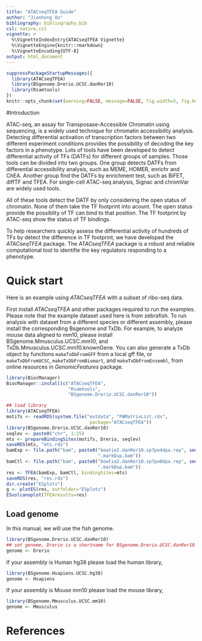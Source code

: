 ```yaml
---
title: "ATACseqTFEA Guide"
author: "Jianhong Ou"
bibliography: bibliography.bib
csl: nature.csl
vignette: >
  %\VignetteIndexEntry{ATACseqTFEA Vignette}
  %\VignetteEngine{knitr::rmarkdown}
  %\VignetteEncoding{UTF-8}
output: html_document
---
```


```r
suppressPackageStartupMessages({
  library(ATACseqTFEA)
  library(BSgenome.Drerio.UCSC.danRer10)
  library(Rsamtools)
})
knitr::opts_chunk$set(warning=FALSE, message=FALSE, fig.width=5, fig.height=3.5)
```

#Introduction

ATAC-seq, an assay for Transposase-Accessible Chromatin using sequencing, is a
widely used technique for chromatin accessibility analysis. 
Detecting differential activation of transcription factors between two 
different experiment conditions provides the possibility of decoding the 
key factors in a phenotype. Lots of tools have been developed to detect 
differential activity of TFs (DATFs) for different groups of samples. 
Those tools can be divided into two groups. One group detects DATFs from 
differential accessibility analysis, such as MEME, HOMER, enrichr and ChEA.
Another group find the DATFs by enrichment test, such as BiFET, diffTF and TFEA.
For single-cell ATAC-seq analysis, Signac and chromVar are widely used tools.

All of these tools detect the DATF by only considering the open status of 
chromatin. None of them take the TF footprint into acount. The open status 
provide the possiblity of TF can bind to that position. 
The TF footprint by ATAC-seq show the status of TF bindings. 

To help researchers quickly assess the differential activity of hundreds of TFs
by detect the difference in TF footprint, 
we have developed the _ATACseqTFEA_ package. 
The _ATACseqTFEA_ package is a robust and reliable computational tool to
identifie the key regulators responding to a phenotype. 


# Quick start

Here is an example using _ATACseqTFEA_ with a subset of ribo-seq data.

First install _ATACseqTFEA_ and other packages required to run 
the examples.
Please note that the example dataset used here is from zebrafish. 
To run analysis with dataset from a different species or different assembly, 
please install the corresponding Bsgenome and TxDb.
For example, to analyze mouse data aligned to mm10, 
please install BSgenome.Mmusculus.UCSC.mm10, 
and TxDb.Mmusculus.UCSC.mm10.knownGene. 
You can also generate a TxDb object by 
functions `makeTxDbFromGFF` from a local gff file,
or `makeTxDbFromUCSC`, `makeTxDbFromBiomart`, and `makeTxDbFromEnsembl`, 
from online resources in _GenomicFeatures_ package.

```r
library(BiocManager)
BiocManager::install(c("ATACseqTFEA", 
                       "Rsamtools",
                       "BSgenome.Drerio.UCSC.danRer10"))
```


```r
## load library
library(ATACseqTFEA)
motifs <- readRDS(system.file("extdata", "PWMatrixList.rds",
                               package="ATACseqTFEA"))
library(BSgenome.Drerio.UCSC.danRer10)
seqlev <- paste0("chr", 1:25)
mts <- prepareBindingSites(motifs, Drerio, seqlev)
saveRDS(mts, "mts.rds")
bamExp <- file.path("bam", paste0("bowtie2.danRer10.sp7po4dpa.rep", seq.int(2), 
                                  ".markDup.bam"))
bamCtl <- file.path("bam", paste0("bowtie2.danRer10.sp7po0dpa.rep", seq.int(2), 
                                  ".markDup.bam"))
res <- TFEA(bamExp, bamCtl, bindingSites=mts)
saveRDS(res, "res.rds")
dir.create("ESplots")
g <- plotES(res, outfolder="ESplots")
ESvolcanoplot(TFEAresults=res)
```
## Load genome

In this manual, we will use the fish genome.

```r
library(BSgenome.Drerio.UCSC.danRer10)
## set genome, Drerio is a shortname for BSgenome.Drerio.UCSC.danRer10
genome <- Drerio
```

If your assembly is Human hg38 please load the human library,

```r
library(BSgenome.Hsapiens.UCSC.hg38)
genome <- Hsapiens
```

If your assembly is Mouse mm10 please load the mouse library,

```r
library(BSgenome.Mmusculus.UCSC.mm10)
genome <- Mmusculus
```

# References
